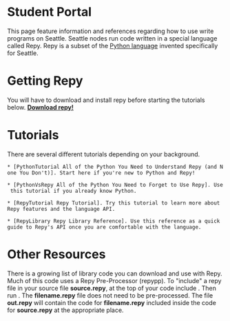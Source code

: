 = Student Portal =

This page feature information and references regarding how to use write programs on Seattle. Seattle nodes run code written in a special language called Repy. Repy is a subset of the [http://www.python.org/ Python language] invented specifically for Seattle.  

= Getting Repy =

You will have to download and install repy before starting the tutorials below. [https://seattle.cs.washington.edu/geni/download/flibble/ '''Download repy!''']

= Tutorials =

There are several different tutorials depending on your background. 

 * [PythonTutorial All of the Python You Need to Understand Repy (and None You Don't)]. Start here if you're new to Python and Repy!

 * [PythonVsRepy All of the Python You Need to Forget to Use Repy]. Use this tutorial if you already know Python.

 * [RepyTutorial Repy Tutorial]. Try this tutorial to learn more about Repy features and the language API.

 * [RepyLibrary Repy Library Reference]. Use this reference as a quick guide to Repy's API once you are comfortable with the language.

= Other Resources =

There is a growing list of library code you can download and use with Repy. Much of this code uses a Repy Pre-Processor (repypp).  To "include" a repy file in your source file '''source.repy''', at the top of your code include {{{include filename.repy}}}.   Then run {{{python repypp.py source.repy out.repy}}}.   The '''filename.repy''' file does not need to be pre-processed. The file '''out.repy''' will contain the code for '''filename.repy''' included inside the code for '''source.repy''' at the appropriate place.